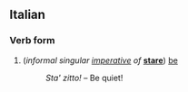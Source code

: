 ==Italian==
===Verb form===

#(''informal singular [[imperative]] of'' '''[[stare#Italian|stare]]''') [[be]]
#:''Sta' zitto!'' &ndash; Be quiet!